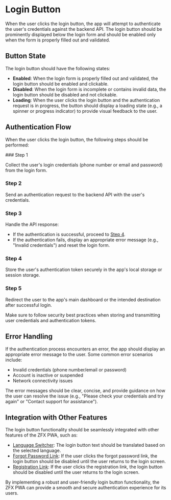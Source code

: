 
# Login Button

When the user clicks the login button, the app will attempt to authenticate the user's credentials against the backend API. The login button should be prominently displayed below the login form and should be enabled only when the form is properly filled out and validated.

## Button State

The login button should have the following states:

- **Enabled**: When the login form is properly filled out and validated, the login button should be enabled and clickable.
- **Disabled**: When the login form is incomplete or contains invalid data, the login button should be disabled and not clickable.
- **Loading**: When the user clicks the login button and the authentication request is in progress, the button should display a loading state (e.g., a spinner or progress indicator) to provide visual feedback to the user.

## Authentication Flow

When the user clicks the login button, the following steps should be performed:

<Steps>
### Step 1

Collect the user's login credentials (phone number or email and password) from the login form.

### Step 2

Send an authentication request to the backend API with the user's credentials.

### Step 3

Handle the API response:
- If the authentication is successful, proceed to [Step 4](#step-4).
- If the authentication fails, display an appropriate error message (e.g., "Invalid credentials") and reset the login form.

### Step 4

Store the user's authentication token securely in the app's local storage or session storage.

### Step 5

Redirect the user to the app's main dashboard or the intended destination after successful login.
</Steps>

<Callout type="info">
Make sure to follow security best practices when storing and transmitting user credentials and authentication tokens.
</Callout>

## Error Handling

If the authentication process encounters an error, the app should display an appropriate error message to the user. Some common error scenarios include:

- Invalid credentials (phone number/email or password)
- Account is inactive or suspended
- Network connectivity issues

The error messages should be clear, concise, and provide guidance on how the user can resolve the issue (e.g., "Please check your credentials and try again" or "Contact support for assistance").

## Integration with Other Features

The login button functionality should be seamlessly integrated with other features of the ZFX PWA, such as:

- [Language Switcher](/login-screen/language-switcher): The login button text should be translated based on the selected language.
- [Forgot Password Link](/login-screen/forgot-password-link): If the user clicks the forgot password link, the login button should be disabled until the user returns to the login screen.
- [Registration Link](/login-screen/registration-link): If the user clicks the registration link, the login button should be disabled until the user returns to the login screen.

By implementing a robust and user-friendly login button functionality, the ZFX PWA can provide a smooth and secure authentication experience for its users.